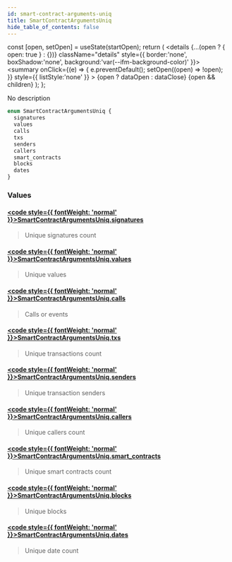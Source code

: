 ```yaml
---
id: smart-contract-arguments-uniq
title: SmartContractArgumentsUniq
hide_table_of_contents: false
---
```







  const [open, setOpen] = useState(startOpen);
  return (
    <details {...(open ? { open: true } : {})} className="details" style={{ border:'none', boxShadow:'none', background:'var(--ifm-background-color)' }}>
      <summary
        onClick={(e) => {
          e.preventDefault();
          setOpen((open) => !open);
        }}
        style={{ listStyle:'none' }}
      >
      {open ? dataOpen : dataClose}
      </summary>
      {open && children}
    </details>
  );
};








No description


```graphql
enum SmartContractArgumentsUniq {
  signatures
  values
  calls
  txs
  senders
  callers
  smart_contracts
  blocks
  dates
}
```




### Values

#### [<code style={{ fontWeight: 'normal' }}>SmartContractArgumentsUniq.<b>signatures</b></code>](#)  
> 
> 
> Unique signatures count
> 

#### [<code style={{ fontWeight: 'normal' }}>SmartContractArgumentsUniq.<b>values</b></code>](#)  
> 
> 
> Unique values
> 

#### [<code style={{ fontWeight: 'normal' }}>SmartContractArgumentsUniq.<b>calls</b></code>](#)  
> 
> 
> Calls or events
> 

#### [<code style={{ fontWeight: 'normal' }}>SmartContractArgumentsUniq.<b>txs</b></code>](#)  
> 
> 
> Unique transactions count
> 

#### [<code style={{ fontWeight: 'normal' }}>SmartContractArgumentsUniq.<b>senders</b></code>](#)  
> 
> 
> Unique transaction senders
> 

#### [<code style={{ fontWeight: 'normal' }}>SmartContractArgumentsUniq.<b>callers</b></code>](#)  
> 
> 
> Unique callers count
> 

#### [<code style={{ fontWeight: 'normal' }}>SmartContractArgumentsUniq.<b>smart_contracts</b></code>](#)  
> 
> 
> Unique smart contracts count
> 

#### [<code style={{ fontWeight: 'normal' }}>SmartContractArgumentsUniq.<b>blocks</b></code>](#)  
> 
> 
> Unique blocks
> 

#### [<code style={{ fontWeight: 'normal' }}>SmartContractArgumentsUniq.<b>dates</b></code>](#)  
> 
> 
> Unique date count
> 



